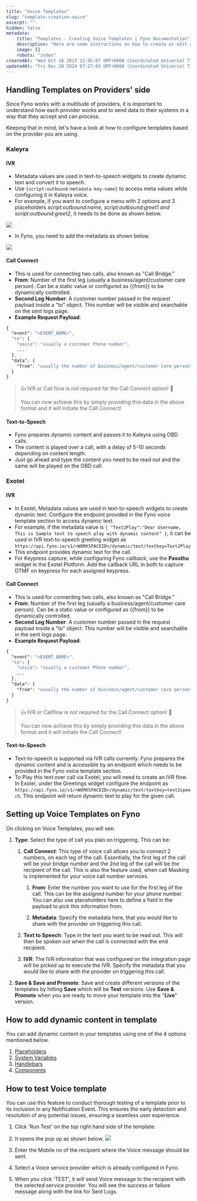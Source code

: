 ```yaml
---
title: "Voice Templates"
slug: "template-creation-voice"
excerpt: ""
hidden: false
metadata:
    title: "Templates - Creating Voice Templates | Fyno Documentation"
    description: "Here are some instructions on how to create or edit a Vocie template."
    image: []
    robots: "index"
createdAt: "Wed Oct 18 2023 12:45:07 GMT+0000 (Coordinated Universal Time)"
updatedAt: "Fri Dec 20 2024 07:27:03 GMT+0000 (Coordinated Universal Time)"
---
```


## Handling Templates on Providers' side

Since Fyno works with a multitude of providers, it is important to understand how each provider works and to send data to their systems in a way that they accept and can process.

Keeping that in mind, let's have a look at how to configure templates based on the provider you are using.

### Kaleyra

#### IVR

-   Metadata values are used in text-to-speech widgets to create dynamic text and convert it to speech.
-   Use `{script:outbound:metadata-key-name}` to access meta values while configuring it in Kaleyra voice.
-   For example, if you want to configure a menu with 2 options and 3 placeholders _script:outbound:name, script:outbound:greet1 and script:outbound:greet2_, it needs to be done as shown below.

![](/images/a015545-kaleyra_voice.png)

-   In Fyno, you need to add the metadata as shown below.

![](/images/f82e4df-fyno_kaleyra_voice.png)

#### Call Connect

-   This is used for connecting two calls, also known as "Call Bridge."
-   **From**: Number of the first leg (usually a business/agent/customer care person). Can be a static value or configured as {{from}} to be dynamically controlled.
-   **Second Leg Number**: A customer number passed in the request payload inside a "to" object. This number will be visible and searchable on the sent logs page.
-   **Example Request Payload**:

```css
{
  "event": "<EVENT_NAME>",
  "to": {
    "voice": "usually a customer Phone number",
    ...
  },
  "data": {
    "from": "usually the number of business/agent/customer care person"
  }
}

```

> 👍 IVR or Call flow is not required for the Call Connect option! :tada:
>
> You can now achieve this by simply providing this data in the above format and it will initiate the Call Connect!

#### Text-to-Speech

-   Fyno prepares dynamic content and passes it to Kaleyra using OBD calls.
-   The content is played over a call, with a delay of 5-10 seconds depending on content length.
-   Just go ahead and type the content you need to be read out and the same will be played on the OBD call.

### Exotel

#### IVR

-   In Exotel, Metadata values are used in text-to-speech widgets to create dynamic text. Configure the endpoint provided in the Fyno voice template section to access dynamic text.
-   For example, if the metadata value is `{ "Text2Play":"Dear Username, This is Sample text to speech play with dynamic content" }`, it can be used in IVR text-to-speech greeting widget as `https://api.fyno.io/v1/<WORKSPACEID>/dynamic/text/textkey=Text2Play`
-   This endpoint provides dynamic text for the call.
-   For Keypress capture, while configuring Fyno callback, use the **Passthu** widget in the Exotel Plotform. Add the callback URL in both to capture DTMF on keypress for each assigned keypress.

#### Call Connect

-   This is used for connecting two calls, also known as "Call Bridge."
-   **From**: Number of the first leg (usually a business/agent/customer care person). Can be a static value or configured as {{from}} to be dynamically controlled.
-   **Second Leg Number**: A customer number passed in the request payload inside a "to" object. This number will be visible and searchable in the sent logs page.
-   **Example Request Payload**:

```css
{
  "event": "<EVENT_NAME>",
  "to": {
    "voice": "usually a customer Phone number",
    ...
  },
  "data": {
    "from": "usually the number of business/agent/customer care person"
  }
}

```

> 👍 IVR or Callflow is not required for the Call Connect option! :tada:
>
> You can now achieve this by simply providing this data in the above format and it will initiate the Call Connect!

#### Text-to-Speech

-   Text-to-speech is supported via IVR calls currently. Fyno prepares the dynamic content and is accessible by an endpoint which needs to be provided in the Fyno voice template section.
-   To Play this text over call via Exotel, you will need to create an IVR flow. In Exotel, under the Greetings widget configure the endpoint as  
    `https://api.fyno.io/v1/<WORKSPACEID>/dynamic/text/textkey=text2speech`. This endpoint will return dynamic text to play for the given call.

## Setting up Voice Templates on Fyno

On clicking on Voice Templates, you will see:

1. **Type**: Select the type of call you plan on triggering. This can be:

    1. **Call Connect**: This type of voice call allows you to connect 2 numbers, on each leg of the call. Essentially, the first leg of the call will be your bridge number and the 2nd leg of the call will be the recipient of the call. This is also the feature used, when call Masking is implemented for your voice call number services.

        1. **From**: Enter the number you want to use for the first leg of the call. This can be the assigned number for your phone number. You can also use placeholders here to define a field in the payload to pick this information from.

        2. **Metadata**: Specify the metadata here, that you would like to share with the provider on triggering this call.

    2. **Text to Speech**: Type in the text you want to be read out. This will then be spoken out when the call is connected with the end recipient.

    3. **IVR**: The IVR information that was configured on the integration page will be picked up to execute the IVR. Specify the metadata that you would like to share with the provider on triggering this call.

2. **Save & Save and Promote**: Save and create different versions of the templates by hitting **Save** which will be **Test** versions. Use **Save & Promote** when you are ready to move your template into the "**Live**" version.

## How to add dynamic content in template

You can add dynamic content in your templates using one of the 4 options mentioned below.

1. [Placeholders](./template-dynamic-content#1-placeholders)
2. [System Variables](./template-dynamic-content#2-system-variables)
3. [Handlebars](./template-dynamic-content#3-handlebars)
4. [Components](./template-dynamic-content#4-components)

## How to test Voice template

You can use this feature to conduct thorough testing of a template prior to its inclusion in any Notification Event. This ensures the early detection and resolution of any potential issues, ensuring a seamless user experience.

1. Click 'Run Test' on the top right hand side of the template.
2. It opens the pop up as shown below.
   ![](/images/cf143bb-Voice_template_updated.png)

3. Enter the Mobile no of the recipient where the Voice message should be sent.
4. Select a Voice service provider which is already configured in Fyno.
5. When you click 'TEST', it will send Voice message to the recipient with the selected service provider. You will see the success or failure message along with the link for Sent Logs.
